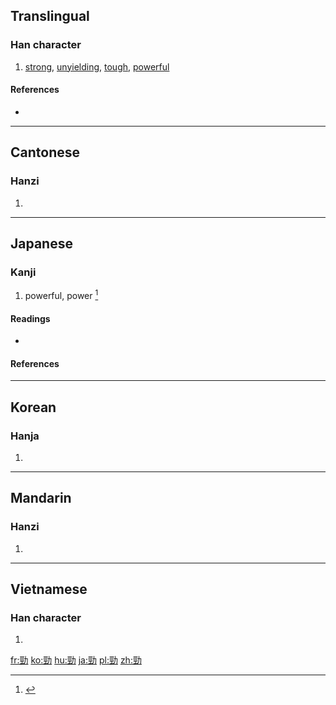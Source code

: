 {{also|劲}}
==Translingual==

===Han character===
{{Han char|rn=19|rad=力|as=07|sn=9|four=1412<sub>7</sub>|canj=一一大尸 (MMKS)|ids=⿰[[巠]][[力]]}}

# [[strong]], [[unyielding]], [[tough]], [[powerful]]

====References====
* {{Han ref|kx=0147.250|dkj=02349|dj=0332.060|hdz=10371.040|uh=52C1|ud=21185|bh=AB6C|bd=43884}}

----

==Cantonese==

===Hanzi===
{{yue-hanzi|jyut=ging6|y=ging6|sim=劲}}

# {{defn|lang=yue|sort=力07}}

----

==Japanese==

===Kanji===
{{ja-kanji|grade=|rs=力07}}

# powerful, power <ref name="gakken">{{cite-book||year=2002|author=Akiyasu Tōdō; et al|title=漢字源|ISBN=978-4053008893|passage=勁 劤}}</ref>

====Readings====
* {{ja-readings|on=[[けい]] (kei)|kun=[[つよい]] (tsuyoi)}}

====References====
<references/>

----

==Korean==

===Hanja===
{{ko-hanja|hangeul=경|rv=gyeong|mr=kyŏng}}

# {{defn|lang=ko|sort=力07}}

----

==Mandarin==

===Hanzi===
{{cmn-hanzi|sim=劲|pin=[[jìng]] ([[jing4]])|wg=ching<sup>4</sup>}}

# {{defn|lang=cmn|sort=力07}}

----

==Vietnamese==

===Han character===
{{vi-hantu|[[kính]], [[cứng]], [[cánh]], [[kình]]|rs=力07}}

# {{defn|lang=vi|sort=力07}}

[[fr:勁]]
[[ko:勁]]
[[hu:勁]]
[[ja:勁]]
[[pl:勁]]
[[zh:勁]]